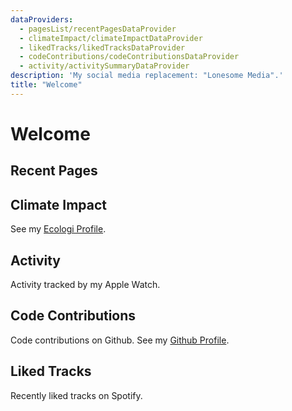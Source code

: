 ```yaml
---
dataProviders:
  - pagesList/recentPagesDataProvider
  - climateImpact/climateImpactDataProvider
  - likedTracks/likedTracksDataProvider
  - codeContributions/codeContributionsDataProvider
  - activity/activitySummaryDataProvider
description: 'My social media replacement: "Lonesome Media".'
title: "Welcome"
---
```



# Welcome

## Recent Pages

<PagesList withIndex={true} />

## Climate Impact

See my [Ecologi Profile](https://ecologi.com/matthewbenton).

<ClimateImpact />

## Activity

Activity tracked by my Apple Watch.

<ActivitySummary />

## Code Contributions

Code contributions on Github. See my [Github Profile](https://github.com/mjwbenton).

<CodeContributions />

## Liked Tracks

Recently liked tracks on Spotify.

<LikedTracks />
